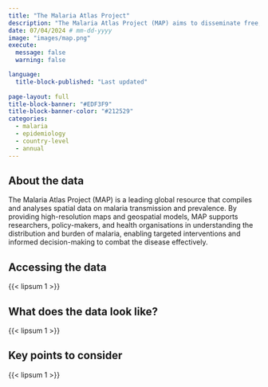 ```yaml
---
title: "The Malaria Atlas Project"
description: "The Malaria Atlas Project (MAP) aims to disseminate free, accurate and up-to-date geographical information on malaria and associated topics."
date: 07/04/2024 # mm-dd-yyyy
image: "images/map.png"
execute:
  message: false
  warning: false

language: 
  title-block-published: "Last updated"
  
page-layout: full
title-block-banner: "#EDF3F9"
title-block-banner-color: "#212529"
categories:
  - malaria
  - epidemiology
  - country-level
  - annual
---
```


## About the data

The Malaria Atlas Project (MAP) is a leading global resource that compiles and analyses spatial data on malaria transmission and prevalence. By providing high-resolution maps and geospatial models, MAP supports researchers, policy-makers, and health organisations in understanding the distribution and burden of malaria, enabling targeted interventions and informed decision-making to combat the disease effectively.

## Accessing the data

{{< lipsum 1 >}}

## What does the data look like?

{{< lipsum 1 >}}

## Key points to consider

{{< lipsum 1 >}}